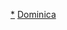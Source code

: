{{Catnav|頁面分類|地理|地理模板|大洲模板|各大洲國家模板|中美洲国家模板}}
{{Catnav|頁面分類|地理|地理模板|大洲模板|中美洲模板|加勒比海国家模板}}
{{Catnav|頁面分類|地理|区域地理|大洲|中美洲|加勒比海模板|加勒比海国家模板}}
{{Catnav|頁面分類|地理|国家|中美洲国家|多米尼克}}

[[Category:多米尼克|*]]
[[Category:加勒比海國家模板|Dominica]]